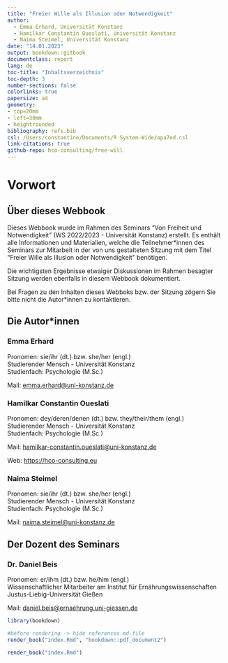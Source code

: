 ```yaml
---
title: "Freier Wille als Illusion oder Notwendigkeit"
author:
  - Emma Erhard, Universität Konstanz
  - Hamilkar Constantin Oueslati, Universität Konstanz
  - Naima Steimel, Universität Konstanz
date: "14.01.2023"
output: bookdown::gitbook
documentclass: report
lang: de
toc-title: "Inhaltsverzeichnis"
toc-depth: 3
number-sections: false
colorlinks: true
papersize: a4
geometry:
- top=20mm
- left=30mm
- heightrounded
bibliography: refs.bib
csl: /Users/constantine/Documents/R System-Wide/apa7ed.csl
link-citations: true
github-repo: hco-consulting/free-will
---
```


# Vorwort {#preface .unnumbered}

## Über dieses Webbook {#about .unnumbered}

Dieses Webbook wurde im Rahmen des Seminars "Von Freiheit und Notwendigkeit" (WS 2022/2023 - Universität Konstanz) erstellt. Es enthält alle Informationen und Materialien, welche die Teilnehmer\*innen des Seminars zur Mitarbeit in der von uns gestalteten Sitzung mit dem Titel "Freier Wille als Illusion oder Notwendigkeit" benötigen.

Die wichtigsten Ergebnisse etwaiger Diskussionen im Rahmen besagter Sitzung werden ebenfalls in diesem Webbook dokumentiert.

Bei Fragen zu den Inhalten dieses Webboks bzw. der Sitzung zögern Sie bitte nicht die Autor\*innen zu kontaktieren.

## Die Autor\*innen {#authors .unnumbered}

### Emma Erhard {#eerhard .unnumbered}

Pronomen: sie/ihr (dt.) bzw. she/her (engl.)\
Studierender Mensch - Universität Konstanz\
Studienfach: Psychologie (M.Sc.)\

Mail: [emma.erhard\@uni-konstanz.de](mailto:emma.erhard@uni-konstanz.de?subject=Freier%20Wille%20als%20Illusion%20oder%20Notwendigkeit "Mail an Emma Erhard")

### Hamilkar Constantin Oueslati {#hcoueslati .unnumbered}

Pronomen: dey/deren/denen (dt.) bzw. they/their/them (engl.)\
Studierender Mensch - Universität Konstanz\
Studienfach: Psychologie (M.Sc.)\

Mail: [hamilkar-constantin.oueslati\@uni-konstanz.de](mailto:hamilkar-constantin.oueslati@uni-konstanz.de?subject=Freier%20Wille%20als%20Illusion%20oder%20Notwendigkeit "Mail an Hamilkar Constantin Oueslati")

Web: <https://hco-consulting.eu>

### Naima Steimel {#nsteimel .unnumbered}

Pronomen: sie/ihr (dt.) bzw. she/her (engl.)\
Studierender Mensch - Universität Konstanz\
Studienfach: Psychologie (M.Sc.)\

Mail: [naima.steimel\@uni-konstanz.de](mailto:naima.steimel@uni-konstanz.de?subject=Freier%20Wille%20als%20Illusion%20oder%20Notwendigkeit "Mail an Naima Steimel")

## Der Dozent des Seminars {#lecturer .unnumbered}

### Dr. Daniel Beis {#dbeis .unnumbered}

Pronomen: er/ihm (dt.) bzw. he/him (engl.)\
Wissenschaftlicher Mitarbeiter am Institut für Ernährungswissenschaften\
Justus-Liebig-Universität Gießen\

Mail: [daniel.beis\@ernaehrung.uni-giessen.de](mailto:?subject=Seminar%20Freier%20Wille%20als%20Illusion%20oder%20Notwendigkeit%20-%20Universität%20Konstanz "Mail an Dr. Daniel Beis")

```r

library(bookdown)

```

```r

#before rendering -> hide references md-file
render_book("index.Rmd", "bookdown::pdf_document2") 

render_book("index.Rmd")

```
